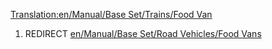 [[Translation:en/Manual/Base Set/Trains/Food Van]]
#REDIRECT [[en/Manual/Base Set/Road Vehicles/Food Vans]]